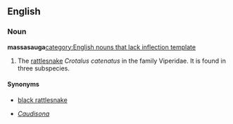==English==
{{wikipedia}}
===Noun===
'''massasauga'''[[category:English nouns that lack inflection template]]

#{{zoölogy}} The [[rattlesnake]] ''Crotalus catenatus'' in the family Viperidae.  It is found in three subspecies.
====Synonyms====
*{{qualifier|dated}} [[black rattlesnake]]
*{{qualifier|taxonomic genus}} ''[[Caudisona]]''